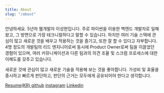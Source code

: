 ```yaml
---
title: About
slug: "/about"
---
```



<link
  rel="stylesheet"
  href="./styles.css"
/>

안녕하세요. 5년차 웹개발자 이성현입니다. 주로 파이썬을 이용한 백엔드 개발자로 일해왔고, 그 방면으로 가장 테크니컬하다고 말할 수 있습니다.
하지만 여러 기술 스택에 관심이 많고 새로운 것을 배우고 적용하는 것을 즐기고, 또한 잘 할 수 있다고 자부합니다.
4명 정도의 개발팀의 리드 엔지니어로써 동시에 Product Owner로써 팀을 이끌었던 경험이 있으며, 여러 커뮤니케이션과 다른 팀과의 의견 조율 및 스크럼 프로세스에 대한 이해도를 갖추고 있습니다.

새로운 것에 관심이 많고 새로운 기술을 적용해 보는 것을 좋아합니다. 
가성비 및 효율을 중시하고 빠르게 판단하고, 판단의 근거는 모두에게 공유되어야 한다고 생각합니다.


<div className="SocialList">
    <a href="https://programmers.co.kr/resumes/126270" target="_blank"><FontAwesomeIcon icon={ faFile } /> Resume(KR) </a>
    <a href="https://github.com/sunghyun-lee" target="_blank"><FontAwesomeIcon icon={ faGithub } /> github</a>
    <a href="https://instagram.com/ppudolph" target="_blank"><FontAwesomeIcon icon={ faInstagram } /> instagram</a>
    <a href="https://www.linkedin.com/in/jolacaleb" target="_blank"><FontAwesomeIcon icon={ faLinkedin } /> Linkedin</a>
</div>


